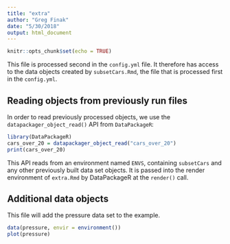 ```yaml
---
title: "extra"
author: "Greg Finak"
date: "5/30/2018"
output: html_document
---
```


```r
knitr::opts_chunk$set(echo = TRUE)
```

This file is processed second in the `config.yml` file. It therefore has access to the data objects
created by `subsetCars.Rmd`, the file that is processed first in the `config.yml`.

## Reading objects from previously run files

In order to read previously processed objects, we use the `datapackager_object_read()` API from `DataPackageR`:


```r
library(DataPackageR)
cars_over_20 = datapackager_object_read("cars_over_20")
print(cars_over_20)
```

This API reads from an environment named `ENVS`, containing `subsetCars` and any other previously built data set objects. It is passed into the render environment of `extra.Rmd` by DataPackageR at the `render()` call.

## Additional data objects

This file will add the pressure data set to the example.

```r
data(pressure, envir = environment())
plot(pressure)
```

